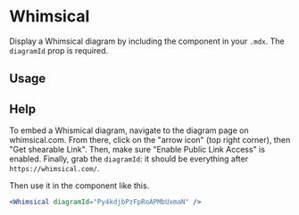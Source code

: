

<Meta title="Components/Whimsical" component={Whimsical} />

# Whimsical

Display a Whimsical diagram by including the component in your `.mdx`. The
`diagramId` prop is required.

<ArgsTable of={Whimsical} />

## Usage

<Canvas>
  <Story name="usage">
    <Whimsical diagramId="Py4kdjbPzFpRoAPMbUxmaN" aspectRatio="4:3" />
  </Story>
</Canvas>

## Help

<Story name="help" />

To embed a Whismical diagram, navigate to the diagram page on whimsical.com.
From there, click on the "arrow icon" (top right corner), then "Get shearable
Link". Then, make sure "Enable Public Link Access" is enabled. Finally, grab the
`diagramId`: it should be everything after `https://whimsical.com/`.

Then use it in the component like this.

```jsx
<Whimsical diagramId="Py4kdjbPzFpRoAPMbUxmaN" />
```
